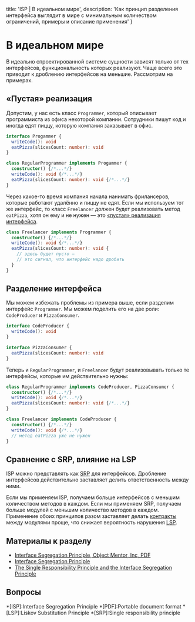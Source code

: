 
  title: 'ISP | В идеальном мире',
  description: 'Как принцип разделения интерфейса выглядит в мире с минимальным количеством ограничений, примеры и описание применения'
}


# В идеальном мире

В идеально спроектированной системе сущности зависят только от тех интерфейсов, функциональность которых реализуют. Чаще всего это приводит к дроблению интерфейсов на меньшие. Рассмотрим на примерах.

## «Пустая» реализация

Допустим, у нас есть класс `Programmer`, который описывает программиста из офиса некоторой компании. Сотрудники пишут код и иногда едят пиццу, которую компания заказывает в офис.

```ts
interface Progammer {
  writeCode(): void
  eatPizza(slicesCount: number): void
}

class RegularProgrammer implements Progammer {
  constructor() {/*...*/}
  writeCode(): void {/*...*/}
  eatPizza(slicesCount: number): void {/*...*/}
}
```

Через какое-то время компания начала нанимать фрилансеров, которые работают удалённо и пиццу не едят. Если мы используем тот же интерфейс, то класс `Freelancer` должен будет реализовать метод `eatPizza`, хотя он ему и не нужен — это [«пустая» реализация интерфейса](/isp/antipatterns).

```ts
class Freelancer implements Programmer {
  constructor() {/*...*/}
  writeCode(): void {/*...*/}
  eatPizza(slicesCount: number): void {
    // здесь будет пусто —
    // это сигнал, что интерфейс надо дробить
  }
}
```

## Разделение интерфейса

Мы можем избежать проблемы из примера выше, если разделим интерфейс `Programmer`. Мы можем поделить его на две роли: `CodeProducer` и `PizzaConsumer`.

```ts
interface CodeProducer {
  writeCode(): void
}

interface PizzaConsumer {
  eatPizza(slicesCount: number): void
}
```

Теперь и `RegularProgrammer`, и `Freelancer` будут реализовывать только те интерфейсы, которые им действительно нужны:

```ts
class RegularProgrammer implements CodeProducer, PizzaConsumer {
  constructor() {/*...*/}
  writeCode(): void {/*...*/}
  eatPizza(slicesCount: number): void {/*...*/}
}

class Freelancer implements CodeProducer {
  constructor() {/*...*/}
  writeCode(): void {/*...*/}
  // метод eatPizza уже не нужен
}
```

## Сравнение с SRP, влияние на LSP

ISP можно представлять как [SRP](/srp) для интерфейсов. Дробление интерфейсов действительно заставляет делить ответственность между ними.

Если мы применяем ISP, получаем больше интерфейсов с меньшим количеством методов в каждом. Если мы применяем SRP, получаем больше модулей с меньшим количество методов в каждом. Применение обоих принципов разом заставляет делать [контракты](/lsp/patterns) между модулями проще, что снижает вероятность нарушения [LSP](/lsp).

## Материалы к разделу

- [Interface Segregation Principle, Object Mentor, Inc, PDF](http://www.labri.fr/perso/clement/enseignements/ao/ISP.pdf)
- [Interface Segregation Principle](https://www.oodesign.com/interface-segregation-principle.html)
- [The Single Responsibility Principle and the Interface Segregation Principle](https://www.dotnetcurry.com/patterns-practices/1259/liskov-substitution-principle-perspective)

## Вопросы
<Quiz name='isp-ideal-1' />
<Quiz name='isp-ideal-2' />

*[ISP]:Interface Segregation Principle
*[PDF]:Portable document format
*[LSP]:Liskov Substitution Principle
*[SRP]:Single responsibility principle

